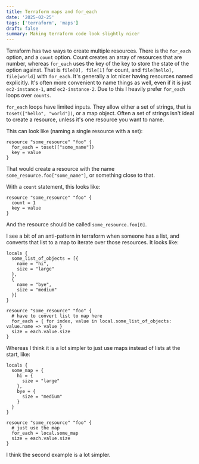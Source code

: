 ```yaml
---
title: Terraform maps and for_each
date: '2025-02-25'
tags: ['terraform', 'maps']
draft: false
summary: Making terraform code look slightly nicer
---
```


Terraform has two ways to create multiple resources. There is the `for_each` option, and a `count` option. Count creates an array of resources that are number, whereas `for_each` uses the key of the key to store the state of the option against. That is `file[0], file[1]` for count, and `file[hello], file[world]` with `for_each`. It's generally a lot nicer having resources named explicitly. It's often more convenient to name things as well, even if it is just `ec2-instance-1`, and `ec2-instance-2`. Due to this I heavily prefer `for_each` loops over `counts`.

`for_each` loops have limited inputs. They allow either a set of strings, that is `toset(["hello", "world"])`, or a map object. Often a set of strings isn't ideal to create a resource, unless it's one resource you want to name.

This can look like (naming a single resource with a set):

```hcl
resource "some_resource" "foo" {
  for_each = toset(["some_name"])
  key = value
}
```

That would create a resource with the name `some_resource.foo["some_name"]`, or something close to that.

With a `count` statement, this looks like:

```hcl
resource "some_resource" "foo" {
  count = 1
  key = value
}
```

And the resource should be called `some_resource.foo[0]`.

I see a bit of an anti-pattern in terraform when someone has a list, and converts that list to a map to iterate over those resources. It looks like:

```hcl
locals {
  some_list_of_objects = [{
    name = "hi",
    size = "large"
  },
  {
    name = "bye",
    size = "medium"
  }]
}

resource "some_resource" "foo" {
  # have to convert list to map here
  for_each = { for index, value in local.some_list_of_objects: value.name => value }
  size = each.value.size
}
```

Whereas I think it is a lot simpler to just use maps instead of lists at the start, like:

```hcl
locals {
  some_map = {
    hi = {
      size = "large"
    },
    bye = {
      size = "medium"
    }
  }
}

resource "some_resource" "foo" {
  # just use the map
  for_each = local.some_map
  size = each.value.size
}
```

I think the second example is a lot simpler.
